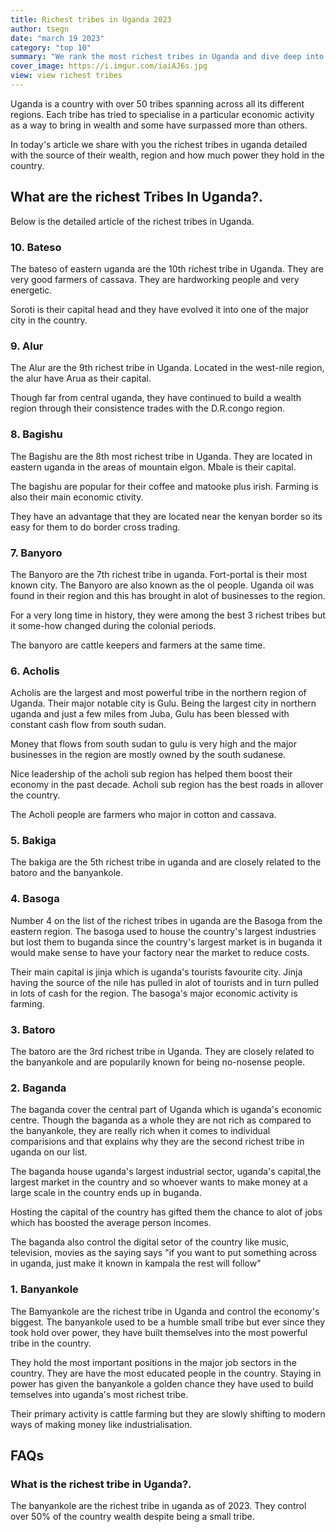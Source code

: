 ```yaml
---
title: Richest tribes in Uganda 2023
author: tsegn
date: "march 19 2023"
category: "top 10"
summary: "We rank the most richest tribes in Uganda and dive deep into the assets they hold and much power they withhold in uganda as a nation"
cover_image: https://i.imgur.com/iaiAJ6s.jpg
view: view richest tribes
---
```


Uganda is a country with over 50 tribes spanning across all its different regions. Each tribe has tried to specialise in a particular economic activity as a way to bring in wealth and some have surpassed more than others.

In today's article we share with you the richest tribes in uganda detailed with the source of their wealth, region and how much power they hold in the country.

## What are the richest Tribes In Uganda?.

<AdsComponent />


Below is the detailed article of the richest tribes in Uganda.

### 10. Bateso

The bateso of eastern uganda are the 10th richest tribe in Uganda. They are very good farmers of cassava. They are hardworking people and very energetic.

Soroti is their capital head and they have evolved it into one of the major city in the country.

### 9. Alur

The Alur are the 9th richest tribe in Uganda. Located in the west-nile region, the alur have Arua as their capital.

Though far from central uganda, they have continued to build a wealth region through their consistence trades with the D.R.congo region.

<AdsComponent />


### 8. Bagishu

The Bagishu are the 8th most richest tribe in Uganda. They are located in eastern uganda in the areas of mountain elgon. Mbale is their capital.

The bagishu are popular for their coffee and matooke plus irish. Farming is also their main economic ctivity.

They have an advantage that they are located near the kenyan border so its easy for them to do border cross trading.

### 7. Banyoro

The Banyoro are the 7th richest tribe in uganda. Fort-portal is their most known city. The Banyoro are also known as the ol people. Uganda oil was found in their region and this has brought in alot of businesses to the region.

For a very long time in history, they were among the best 3 richest tribes but it some-how changed during the colonial periods.

The banyoro are cattle keepers and farmers at the same time.

<AdsComponent />


### 6. Acholis

Acholis are the largest and most powerful tribe in the northern region of Uganda. Their major notable city is Gulu. Being the largest city in northern uganda and just a few miles from Juba, Gulu has been blessed with constant cash flow from south sudan.

Money that flows from south sudan to gulu is very high and the major businesses in the region are mostly owned by the south sudanese.

Nice leadership of the acholi sub region has helped them boost their economy in the past decade. Acholi sub region has the best roads in allover the country.

The Acholi people are farmers who major in cotton and cassava.

### 5. Bakiga

The bakiga are the 5th richest tribe in uganda and are closely related to the batoro and the banyankole.

### 4. Basoga

Number 4 on the list of the richest tribes in uganda are the Basoga from the eastern region. The basoga used to house the country's largest industries but lost them to buganda since the country's largest market is in buganda it would make sense to have your factory near the market to reduce costs.

Their main capital is jinja which is uganda's tourists favourite city. Jinja having the source of the nile has pulled in alot of tourists and in turn pulled in lots of cash for the region. The basoga's major economic activity is farming.

<AdsComponent />


### 3. Batoro

The batoro are the 3rd richest tribe in Uganda. They are closely related to the banyankole and are popularily known for being no-nosense people.

### 2. Baganda

The baganda cover the central part of Uganda which is uganda's economic centre. Though the baganda as a whole they are not rich as compared to the banyankole, they are really rich when it comes to individual comparisions and that explains why they are the second richest tribe in uganda on our list.

The baganda house uganda's largest industrial sector, uganda's capital,the largest market in the country and so whoever wants to make money at a large scale in the country ends up in buganda.

Hosting the capital of the country has gifted them the chance to alot of jobs which has boosted the average person incomes.

The baganda also control the digital setor of the country like music, television, movies as the saying says "if you want to put something across in uganda, just make it known in kampala the rest will follow"

### 1. Banyankole

The Bamyankole are the richest tribe in Uganda and control the economy's biggest. The banyankole used to be a humble small tribe but ever since they took hold over power, they have built themselves into the most powerful tribe in the country.

They hold the most important positions in the major job sectors in the country. They are have the most educated people in the country. Staying in power has given the banyankole a golden chance they have used to build temselves into uganda's most richest tribe.

Their primary activity is cattle farming but they are slowly shifting to modern ways of making money like industrialisation.

<AdsComponent />


## FAQs

### What is the richest tribe in Uganda?.

The banyankole are the richest tribe in uganda as of 2023. They control over 50% of the country wealth despite being a small tribe.
